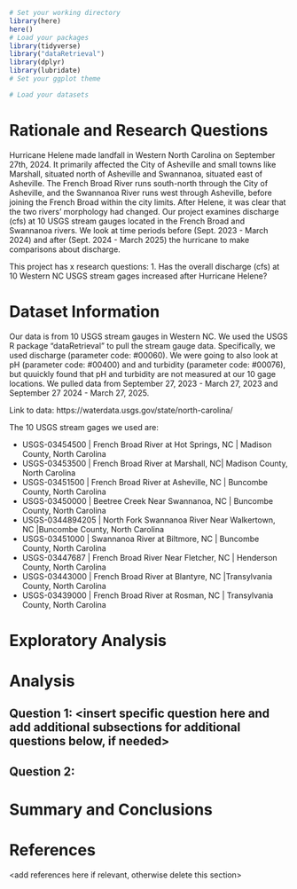 \newpage
\tableofcontents 
\newpage
\listoftables 
\newpage
\listoffigures 
\newpage

```r
# Set your working directory
library(here)
here()
# Load your packages
library(tidyverse)
library("dataRetrieval")
library(dplyr)
library(lubridate)
# Set your ggplot theme

# Load your datasets

```


# Rationale and Research Questions
Hurricane Helene made landfall in Western North Carolina on September 27th, 2024. It primarily affected the City of Asheville and small towns like Marshall, situated north of Asheville and Swannanoa, situated east of Asheville. The French Broad River runs south-north through the City of Asheville, and the Swannanoa River runs west through Asheville, before joining the French Broad within the city limits. After Helene, it was clear that the two rivers' morphology had changed. Our project examines discharge (cfs) at 10 USGS stream gauges located in the French Broad and Swannanoa rivers. We look at time periods before (Sept. 2023 - March 2024) and after (Sept. 2024 - March 2025) the hurricane to make comparisons about discharge.

This project has x research questions:
1. Has the overall discharge (cfs) at 10 Western NC USGS stream gages increased after Hurricane Helene?

\newpage

# Dataset Information

Our data is from 10 USGS stream gauges in Western NC. We used the USGS R package "dataRetrieval" to pull the stream gauge data. Specifically, we used discharge (parameter code: #00060). We were going to also look at pH (parameter code: #00400) and and turbidity (parameter code: #00076), but quuickly found that pH and turbidity are not measured at our 10 gage locations. We pulled data from September 27, 2023 - March 27, 2023 and September 27 2024 - March 27, 2025.

Link to data: https://waterdata.usgs.gov/state/north-carolina/ 

The 10 USGS stream gages we used are:

- USGS-03454500 | French Broad River at Hot Springs, NC | Madison County, North Carolina
- USGS-03453500 | French Broad River at Marshall, NC| Madison County, North Carolina
- USGS-03451500 | French Broad River at Asheville, NC | Buncombe County, North Carolina
- USGS-03450000 | Beetree Creek Near Swannanoa, NC | Buncombe County, North Carolina
- USGS-0344894205 | North Fork Swannanoa River Near Walkertown, NC |Buncombe County, North Carolina
- USGS-03451000 | Swannanoa River at Biltmore, NC | Buncombe County, North Carolina
- USGS-03447687 | French Broad River Near Fletcher, NC | Henderson County, North Carolina
- USGS-03443000 | French Broad River at Blantyre, NC |Transylvania County, North Carolina
- USGS-03439000 | French Broad River at Rosman, NC | Transylvania County, North Carolina
\newpage

# Exploratory Analysis 



\newpage

# Analysis



## Question 1: <insert specific question here and add additional subsections for additional questions below, if needed>

## Question 2: 




\newpage

# Summary and Conclusions


\newpage

# References
<add references here if relevant, otherwise delete this section> 

